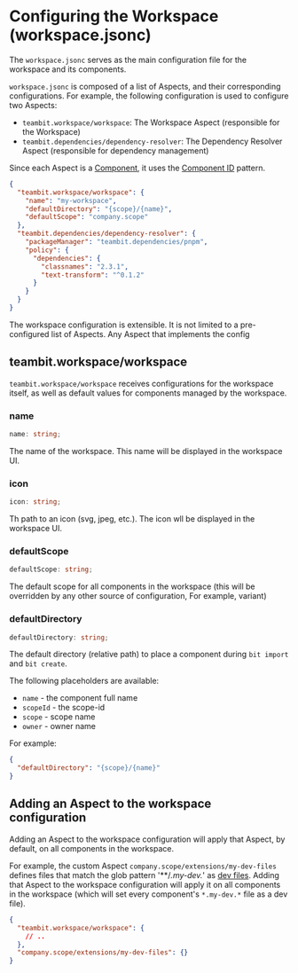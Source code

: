 # Configuring the Workspace (workspace.jsonc)

The `workspace.jsonc` serves as the main configuration file for the workspace and its components.

`workspace.jsonc` is composed of a list of Aspects, and their corresponding configurations.
For example, the following configuration is used to configure two Aspects:

- `teambit.workspace/workspace`: The Workspace Aspect (responsible for the Workspace)
- `teambit.dependencies/dependency-resolver`: The Dependency Resolver Aspect (responsible for dependency management)

Since each Aspect is a [Component](/docs/components/components-overview), it uses the [Component ID](/docs/components/component-id) pattern.

```json
{
  "teambit.workspace/workspace": {
    "name": "my-workspace",
    "defaultDirectory": "{scope}/{name}",
    "defaultScope": "company.scope"
  },
  "teambit.dependencies/dependency-resolver": {
    "packageManager": "teambit.dependencies/pnpm",
    "policy": {
      "dependencies": {
        "classnames": "2.3.1",
        "text-transform": "^0.1.2"
      }
    }
  }
}
```

The workspace configuration is extensible. It is not limited to a pre-configured list of Aspects. Any Aspect that implements the config

## teambit.workspace/workspace

`teambit.workspace/workspace` receives configurations for the workspace itself, as well as default values for components managed by the workspace.

### name

```ts
name: string;
```

The name of the workspace. This name will be displayed in the workspace UI.

### icon

```ts
icon: string;
```

Th path to an icon (svg, jpeg, etc.). The icon wll be displayed in the workspace UI.

### defaultScope

```ts
defaultScope: string;
```

The default scope for all components in the workspace (this will be overridden by any other source of configuration, For example, variant)

### defaultDirectory

```ts
defaultDirectory: string;
```

The default directory (relative path) to place a component during `bit import` and `bit create`.

The following placeholders are available:

<!-- TODO: add links to component id page -->

- `name` - the component full name
- `scopeId` - the scope-id
- `scope` - scope name
- `owner` - owner name

For example:

```json
{
  "defaultDirectory": "{scope}/{name}"
}
```

## Adding an Aspect to the workspace configuration

Adding an Aspect to the workspace configuration will apply that Aspect, by default, on all components in the workspace.

For example, the custom Aspect `company.scope/extensions/my-dev-files` defines files that match the glob pattern '**/*.my-dev.*' as [dev files](/docs/components/dev-files). 
Adding that Aspect to the workspace configuration will apply it on all components in the workspace (which will set every component's `*.my-dev.*` file as a dev file).

```json
{
  "teambit.workspace/workspace": {
    // ..
  },
  "company.scope/extensions/my-dev-files": {}
}
```
